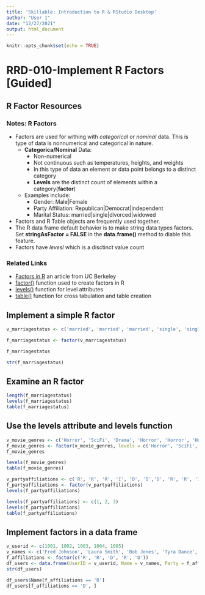```yaml
---
title: 'Skillable: Introduction to R & RStudio Desktop'
author: "User 1"
date: "12/27/2021"
output: html_document
---
```


```r
knitr::opts_chunk$set(echo = TRUE)
```

# RRD-010-Implement R Factors [Guided]
## R Factor Resources
### Notes: R Factors
- Factors are used for withing with *categorical* or *nominal* data. This is type of data is nonnumerical and categorical in nature. 
  - **Categorica/Nominal** Data:
    - Non-numerical
    - Not continuous such as temperatures, heights, and weights
    - In this type of data an element or data point belongs to a distinct category
    - **Levels** are the distinct count of elements within a category(**factor**)
  - Examples include: 
    - Gender: Male|Female
    - Party Affiliation: Republican|Democrat|Independent
    - Marital Status: married|single|divorced|widowed
- Factors and R Table objects are frequently used together. 
- The R data frame default behavior is to make string data types factors. Set **stringAsFactor = FALSE** in the **data.frame()** method to diable this feature.
- Factors have *levesl* which is a disctinct value count

### Related Links
- [Factors in R](https://www.stat.berkeley.edu/~s133/factors.html) an article from UC Berkeley
- [factor()](https://www.rdocumentation.org/packages/base/versions/3.6.2/topics/factor) function used to create factors in R
- [levels()](https://www.rdocumentation.org/packages/base/versions/3.6.2/topics/levels) function for level attributes
- [table()](https://www.rdocumentation.org/packages/base/versions/3.6.2/topics/table) function for cross tabulation and table creation

## Implement a simple R factor
```r
v_marriagestatus <- c('married', 'married', 'married', 'single', 'single', 'divorced', 'divorced','married','married','widower')

f_marriagestatus <- factor(v_marriagestatus)

f_marriagestatus

str(f_marriagestatus)

```

## Examine an R factor
```r
length(f_marriagestatus)
levels(f_marriagestatus)
table(f_marriagestatus)


```

## Use the levels attribute and levels function
```r
v_movie_genres <- c('Horror', 'SciFi', 'Drama', 'Horror', 'Horror', 'Horror', 'Drama', 'SciFi', 'Fantasy', 'Thriller', 'Thriller', 'SciFi')
f_movie_genres <- factor(v_movie_genres, levels = c('Horror', 'SciFi', 'Comedy', 'Drama', 'Other'))
f_movie_genres

levels(f_movie_genres)
table(f_movie_genres)

v_partyaffiliations <- c('R', 'R', 'R', 'I', 'D', 'D','D', 'R', 'R', 'I', 'D')
f_partyaffiliations <- factor(v_partyaffiliations)
levels(f_partyaffiliations)

levels(f_partyaffiliations) <- c(1, 2, 3)
levels(f_partyaffiliations)
table(f_partyaffiliations)


```

## Implement factors in a data frame
```r
v_userid <- c(1001, 1002, 1003, 1004, 1005)
v_names <- c('Fred Johnson', 'Laura Smith', 'Bob Jones', 'Tyra Dance', 'Jimmy Peters')
f_affiliations <- factor(c('R', 'R', 'D', 'R', 'D'))
df_users <- data.frame(UserID = v_userid, Name = v_names, Party = f_affiliations, stringsAsFactors = F)
str(df_users)

df_users$Name[f_affiliations == 'R']
df_users[f_affiliations == 'D', ]

```




